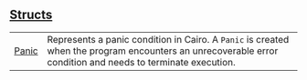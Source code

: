 
## [Structs](./core-panics-structs)

| | |
|:---|:---|
| [Panic](./core-panics-Panic) | Represents a panic condition in Cairo. A `Panic`  is created when the program encounters an unrecoverable error condition and needs to terminate execution. |
